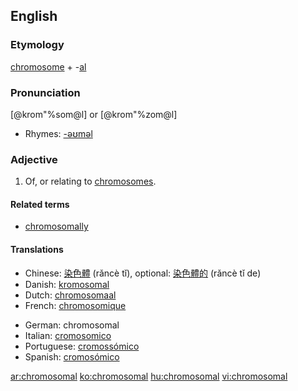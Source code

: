==English==

===Etymology===
[[chromosome]] + -[[al]]

===Pronunciation===
[@krom"%som@l] or [@krom"%zom@l]
* Rhymes: [[Rhymes:English:-əʊməl|-əʊməl]]

===Adjective===
{{infl|en|adjective}}

# Of, or relating to [[chromosome]]s.

====Related terms====
* [[chromosomally]]

====Translations====
{{trans-top|of, or relating to chromosomes}}
* Chinese: [[染色體]] (rǎncè tǐ), optional: [[染色體的]] (rǎncè tǐ de)
* Danish: [[kromosomal]]
* Dutch: [[chromosomaal]]
* French: [[chromosomique]]
{{trans-mid}}
* German: chromosomal
* Italian: [[cromosomico]]
* Portuguese: [[cromossómico]]
* Spanish: [[cromosómico]]
{{trans-bottom}}

[[ar:chromosomal]]
[[ko:chromosomal]]
[[hu:chromosomal]]
[[vi:chromosomal]]
